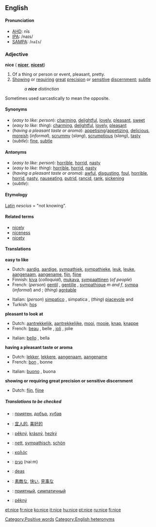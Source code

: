 {{see|Nice}}
==English==

====Pronunciation====
*[[AHD]]: nīs
*[[IPA]]: /naɪs/
*[[SAMPA]]: /<tt>naIs</tt>/

===Adjective===
'''nice''' ({{compar}} '''[[nicer]]''', {{superl}} '''[[nicest]]''')

#Of a thing or person or event, pleasant, pretty.
#[[show|Showing]] or [[require|requiring]] [[great]] [[precision]] or [[sensitive]] [[discern]]ment; [[subtle]]
#:''a '''nice''' distinction''

Sometimes used sarcastically to mean the opposite.

====Synonyms====
*(''easy to like: person''): [[charming]], [[delightful]], [[lovely]], [[pleasant]], [[sweet]]
*(''easy to like: thing''): [[charming]], [[delightful]], [[lovely]], [[pleasant]]
*(''having a pleasant taste or aroma''): [[appetising]]/[[appetizing]], [[delicious]], [[moreish]] (''informal''), [[scrummy]] (''slang''), [[scrumptious]] (''slang''), [[tasty]]
*(''subtle''): [[fine]], [[subtle]]

====Antonyms====
*(''easy to like: person''): [[horrible]], [[horrid]], [[nasty]]
*(''easy to like: thing''): [[horrible]], [[horrid]], [[nasty]]
*(''having a pleasant taste or aroma''): [[awful]], [[disgusting]], [[foul]], [[horrible]], [[horrid]], [[nasty]], [[nauseating]], [[putrid]], [[rancid]], [[rank]], [[sickening]]
*(''subtle''):

====Etymology====
[[Latin]] ''nescius'' = "not knowing".

====Related terms====
*[[nicely]]
*[[niceness]]
*[[nicety]]

====Translations====
'''easy to like'''
{{top}}
*Dutch: [[aardig]], [[aardige]], [[sympathiek]], [[sympathieke]], [[leuk]], [[leuke]], [[aangenaam]], [[aangename]], [[fijn]], [[fijne]]
*Finnish: [[kiva#Finnish|kiva]] (''colloquial''), [[mukava]], [[sympaattinen]] (''of people'')
*French: (''person'') [[gentil]] {{m}}, [[gentille]] {{f}}, [[sympathique]] ''m and f'', [[sympa]] (''informal'') {{m}} and {{f}}; (''thing'') [[agréable]]
{{mid}}
*Italian: (''person'') [[simpatico]] {{m}}, simpatica {{f}}, (''thing'') [[piacevole]] {{m}} and {{f}}
*Turkish: [[hoş]]
{{bottom}}

'''pleasant to look at'''
{{top}}
*Dutch: [[aantrekkelijk]], [[aantrekkelijke]], [[mooi]], [[mooie]], [[knap]], [[knappe]]
*French: [[beau]] {{m}}, belle {{f}}, [[joli]] {{m}}, jolie {{f}}
{{mid}}
*Italian: [[bello]] {{m}}, bella {{f}}
{{bottom}}

'''having a pleasant taste or aroma'''
{{top}}
*Dutch: [[lekker]], [[lekkere]], [[aangenaam]], [[aangename]]
*French: [[bon]] {{m}}, bonne {{f}}
{{mid}}
*Italian: [[buono]] {{m}}, buona {{f}}
{{bottom}}

'''showing or requiring great precision or sensitive discernment'''
{{top}}
*Dutch: [[fijn]], [[fijne]]
{{mid}}
{{bottom}}

=====Translations to be checked=====
<!--Remove this section once all of the translations below have been moved into the tables above.-->
{{checktrans}}

*{{ttbc|Bulgarian}}: [[приятен]], [[добър]], [[хубав]]
*{{ttbc|Chinese}}: [[宜人的]], [[美好的]]
*{{ttbc|Czech}}: [[pěkný]], [[krásný]], [[hezký]]
*{{ttbc|German}}: [[nett]], [[sympathisch]], [[schön]]
*{{ttbc|Greek}}: [[καλός]]
*{{ttbc|Hebrew}}: [[נעים]] (nai:m)
*{{ttbc|Irish}}: [[deas]]
*{{ttbc|Japanese}}: [[素敵な]], [[快い]], [[見事な]]
*{{ttbc|Russian}}: [[приятный]], [[симпатичный]]
*{{ttbc|Slovak}}: [[pěkný]]

[[Category:Positive words]]
[[Category:English heteronyms]]

[[et:nice]]
[[fr:nice]]
[[ko:nice]]
[[it:nice]]
[[hu:nice]]
[[pt:nice]]
[[ru:nice]]
[[fi:nice]]